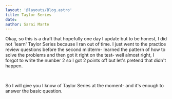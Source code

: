 ```yaml
---
layout: '@layouts/Blog.astro'
title: Taylor Series
date:
author: Sarai Marte
---
```


<span style=" font-family: var(--primaryFont);">

Okay, so this is a draft that hopefully one day I update but to be honest, I did not 'learn' Taylor Series because I ran out of time. I just went to the practice review questions before the second midterm- learned the pattern of how to solve the problems and then got it right on the test- well almost right, I forgot to write the number 2 so I got 2 points off but let's pretend that didn't happen. 

&nbsp;&nbsp;&nbsp;&nbsp;

So I will give you I know of Taylor Series at the moment- and it's enough to answer the basic question. 


&nbsp;&nbsp;&nbsp;&nbsp;


</span>